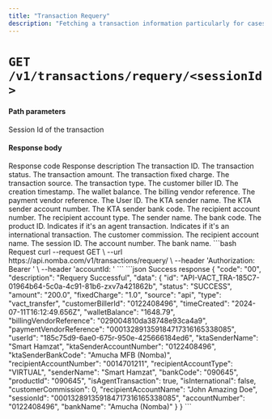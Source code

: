 ```yaml
---
title: "Transaction Requery"
description: "Fetching a transaction information particularly for cases of status confirmation."
---
```


# `GET /v1/transactions/requery/<sessionId>`

#### Path parameters

<ParamField path="sessionId" type="string">
  Session Id of the transaction
</ParamField>

#### Response body

<ResponseField name="code" type="string" required>
  Response code
</ResponseField>

<ResponseField name="description" type="string" required>
  Response description
</ResponseField>

<ResponseField name="data" type="object" required>
  <Expandable title="object" defaultOpen="true">
    <ResponseField name="id" type="string" required>
      The transaction ID.
    </ResponseField>
    <ResponseField name="status" type="string" required>
      The transaction status.
    </ResponseField>
    <ResponseField name="amount" type="number" required>
      The transaction amount.
    </ResponseField>
    <ResponseField name="fixedCharge" type="number">
      The transaction fixed charge.
    </ResponseField>
    <ResponseField name="source" type="string" required>
      The transaction source.
    </ResponseField>
    <ResponseField name="type" type="string" required>
      The transaction type.
    </ResponseField>
    <ResponseField name="customerBillerId" type="string">
      The customer biller ID.
    </ResponseField>
    <ResponseField name="timeCreated" type="string" required>
      The creation timestamp.
    </ResponseField>
    <ResponseField name="walletBalance" type="number">
      The wallet balance.
    </ResponseField>
    <ResponseField name="billingVendorReference" type="string">
      The billing vendor reference.
    </ResponseField>
    <ResponseField name="paymentVendorReference" type="string">
      The payment vendor reference.
    </ResponseField>
    <ResponseField name="userId" type="string">
      The User ID.
    </ResponseField>
    <ResponseField name="ktaSenderName" type="string">
      The KTA sender name.
    </ResponseField>
    <ResponseField name="ktaSenderAccountNumber" type="string">
      The KTA sender account number.
    </ResponseField>
    <ResponseField name="ktaSenderBankCode" type="string">
      The KTA sender bank code.
    </ResponseField>
    <ResponseField name="recipientAccountNumber" type="string">
      The recipient account number.
    </ResponseField>
    <ResponseField name="recipientAccountType" type="string">
      The recipient account type.
    </ResponseField>
    <ResponseField name="senderName" type="string">
      The sender name.
    </ResponseField>
    <ResponseField name="bankCode" type="string">
      The bank code.
    </ResponseField>
    <ResponseField name="productId" type="string">
      The product ID.
    </ResponseField>
    <ResponseField name="isAgentTransaction" type="boolean" required>
      Indicates if it's an agent transaction.
    </ResponseField>
    <ResponseField name="isInternational" type="boolean" required>
      Indicates if it's an international transaction.
    </ResponseField>
    <ResponseField name="customerCommission" type="number">
      The customer commission.
    </ResponseField>
    <ResponseField name="recipientAccountName" type="string">
      The recipient account name.
    </ResponseField>
    <ResponseField name="sessionId" type="string">
      The session ID.
    </ResponseField>
    <ResponseField name="accountNumber" type="string">
      The account number.
    </ResponseField>
    <ResponseField name="bankName" type="string">
      The bank name.
    </ResponseField>
  </Expandable>
</ResponseField>

<RequestExample>
```bash Request
curl --request GET \
  --url https://api.nomba.com/v1/transactions/requery/<sessionId> \
  --header 'Authorization: Bearer <token>' \
  --header 'accountId: <accountid>'
```
</RequestExample>

<ResponseExample>
```json Success response
{
    "code": "00",
    "description": "Requery Successful",
    "data": {
        "id": "API-VACT_TRA-185C7-01964b64-5c0a-4c91-81b6-zxv7a421862b",
        "status": "SUCCESS",
        "amount": "200.0",
        "fixedCharge": "1.0",
        "source": "api",
        "type": "vact_transfer",
        "customerBillerId": "0122408496",
        "timeCreated": "2024-07-11T16:12:49.656Z",
        "walletBalance": "1648.79",
        "billingVendorReference": "029004810da38748e93ca4a9",
        "paymentVendorReference": "000132891359184717316165338085",
        "userId": "185c75d9-6ae0-675r-950e-425666184ed6",
        "ktaSenderName": "Smart Hamzat",
        "ktaSenderAccountNumber": "0122408496",
        "ktaSenderBankCode": "Amucha MFB (Nomba)",
        "recipientAccountNumber": "0014701211",
        "recipientAccountType": "VIRTUAL",
        "senderName": "Smart Hamzat",
        "bankCode": "090645",
        "productId": "090645",
        "isAgentTransaction": true,
        "isInternational": false,
        "customerCommission": 0,
        "recipientAccountName": "John Amazing Doe",
        "sessionId": "000132891359184717316165338085",
        "accountNumber": "0122408496",
        "bankName": "Amucha (Nomba)"
    }
}
```
</ResponseExample>
